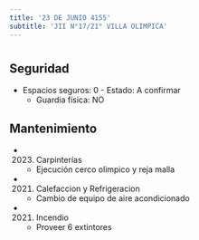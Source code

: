 ```yaml
---
title: '23 DE JUNIO 4155'
subtitle: 'JII N°17/21° VILLA OLIMPICA'
---
```


#


## Seguridad

*  Espacios seguros: 0 - Estado: A confirmar 
    + Guardia física: NO





## Mantenimiento

*  (2023) Carpinterías 
    + Ejecución cerco olimpico y reja malla

*  (2021) Calefaccion y Refrigeracion 
    + Cambio de equipo de aire acondicionado

*  (2021) Incendio 
    + Proveer 6 extintores



